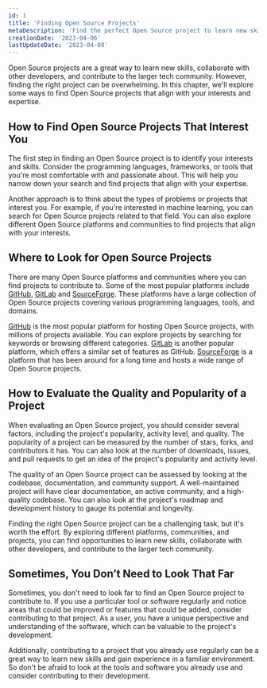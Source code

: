 ```yaml
---
id: 1
title: 'Finding Open Source Projects'
metaDescription: 'Find the perfect Open Source project to learn new skills and collaborate with developers. Explore ways to find projects aligned with your interests. Start today!'
creationDate: '2023-04-06'
lastUpdateDate: '2023-04-08'
---
```

<p class="lead">Open Source projects are a great way to learn new skills, collaborate with other developers, and contribute to the larger tech community. However, finding the right project can be overwhelming. In this chapter, we'll explore some ways to find Open Source projects that align with your interests and expertise.</p>

## How to Find Open Source Projects That Interest You

The first step in finding an Open Source project is to identify your interests and skills. Consider the programming languages, frameworks, or tools that you're most comfortable with and passionate about. This will help you narrow down your search and find projects that align with your expertise.

Another approach is to think about the types of problems or projects that interest you. For example, if you're interested in machine learning, you can search for Open Source projects related to that field. You can also explore different Open Source platforms and communities to find projects that align with your interests.

## Where to Look for Open Source Projects

There are many Open Source platforms and communities where you can find projects to contribute to. Some of the most popular platforms include <a href="https://github.com/" target="_blank" rel="noopener">GitHub</a>, <a href="https://gitlab.com" target="_blank" rel="noopener">GitLab</a> and <a href="https://sourceforge.net/" target="_blank" rel="noopener">SourceForge</a>. These platforms have a large collection of Open Source projects covering various programming languages, tools, and domains.

<a href="https://github.com/" target="_blank" rel="noopener">GitHub</a> is the most popular platform for hosting Open Source projects, with millions of projects available. You can explore projects by searching for keywords or browsing different categories. <a href="https://gitlab.com" target="_blank" rel="noopener">GitLab</a> is another popular platform, which offers a similar set of features as GitHub. <a href="https://sourceforge.net/" target="_blank" rel="noopener">SourceForge</a> is a platform that has been around for a long time and hosts a wide range of Open Source projects.

## How to Evaluate the Quality and Popularity of a Project

When evaluating an Open Source project, you should consider several factors, including the project's popularity, activity level, and quality. The popularity of a project can be measured by the number of stars, forks, and contributors it has. You can also look at the number of downloads, issues, and pull requests to get an idea of the project's popularity and activity level.

The quality of an Open Source project can be assessed by looking at the codebase, documentation, and community support. A well-maintained project will have clear documentation, an active community, and a high-quality codebase. You can also look at the project's roadmap and development history to gauge its potential and longevity.

Finding the right Open Source project can be a challenging task, but it's worth the effort. By exploring different platforms, communities, and projects, you can find opportunities to learn new skills, collaborate with other developers, and contribute to the larger tech community.

## Sometimes, You Don’t Need to Look That Far

Sometimes, you don't need to look far to find an Open Source project to contribute to. If you use a particular tool or software regularly and notice areas that could be improved or features that could be added, consider contributing to that project. As a user, you have a unique perspective and understanding of the software, which can be valuable to the project's development.

Additionally, contributing to a project that you already use regularly can be a great way to learn new skills and gain experience in a familiar environment. So don't be afraid to look at the tools and software you already use and consider contributing to their development.

